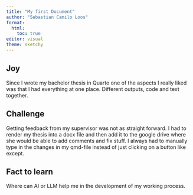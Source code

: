 ```yaml
---
title: "My first Document"
author: "Sebastian Camilo Loos"
format: 
  html:
    toc: true
editor: visual
theme: sketchy
---
```


## Joy

Since I wrote my bachelor thesis in Quarto one of the aspects I really liked was that I had everything at one place. Different outputs, code and text together.

## Challenge

Getting feedback from my supervisor was not as straight forward. I had to render my thesis into a docx file and then add it to the google drive where she would be able to add comments and fix stuff. I always had to manually type in the changes in my qmd-file instead of just clicking on a button like except.

## Fact to learn

Where can AI or LLM help me in the development of my working process.

